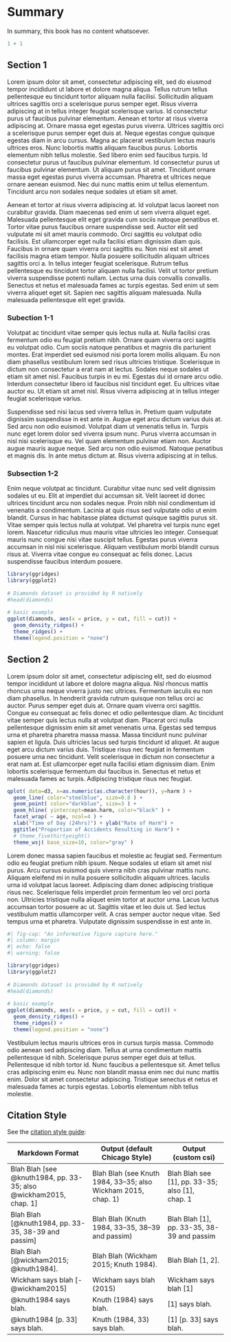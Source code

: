 # Summary

In summary, this book has no content whatsoever.

```r
1 + 1
```

## Section 1

Lorem ipsum dolor sit amet, consectetur adipiscing elit, sed do eiusmod tempor incididunt ut labore et dolore magna aliqua. Tellus rutrum tellus pellentesque eu tincidunt tortor aliquam nulla facilisi. Sollicitudin aliquam ultrices sagittis orci a scelerisque purus semper eget. Risus viverra adipiscing at in tellus integer feugiat scelerisque varius. Id consectetur purus ut faucibus pulvinar elementum. Aenean et tortor at risus viverra adipiscing at. Ornare massa eget egestas purus viverra. Ultrices sagittis orci a scelerisque purus semper eget duis at. Neque egestas congue quisque egestas diam in arcu cursus. Magna ac placerat vestibulum lectus mauris ultrices eros. Nunc lobortis mattis aliquam faucibus purus. Lobortis elementum nibh tellus molestie. Sed libero enim sed faucibus turpis. Id consectetur purus ut faucibus pulvinar elementum. Id consectetur purus ut faucibus pulvinar elementum. Ut aliquam purus sit amet. Tincidunt ornare massa eget egestas purus viverra accumsan. Pharetra et ultrices neque ornare aenean euismod. Nec dui nunc mattis enim ut tellus elementum. Tincidunt arcu non sodales neque sodales ut etiam sit amet.

Aenean et tortor at risus viverra adipiscing at. Id volutpat lacus laoreet non curabitur gravida. Diam maecenas sed enim ut sem viverra aliquet eget. Malesuada pellentesque elit eget gravida cum sociis natoque penatibus et. Tortor vitae purus faucibus ornare suspendisse sed. Auctor elit sed vulputate mi sit amet mauris commodo. Orci sagittis eu volutpat odio facilisis. Est ullamcorper eget nulla facilisi etiam dignissim diam quis. Faucibus in ornare quam viverra orci sagittis eu. Non nisi est sit amet facilisis magna etiam tempor. Nulla posuere sollicitudin aliquam ultrices sagittis orci a. In tellus integer feugiat scelerisque. Rutrum tellus pellentesque eu tincidunt tortor aliquam nulla facilisi. Velit ut tortor pretium viverra suspendisse potenti nullam. Lectus urna duis convallis convallis. Senectus et netus et malesuada fames ac turpis egestas. Sed enim ut sem viverra aliquet eget sit. Sapien nec sagittis aliquam malesuada. Nulla malesuada pellentesque elit eget gravida.

### Subection 1-1

Volutpat ac tincidunt vitae semper quis lectus nulla at. Nulla facilisi cras fermentum odio eu feugiat pretium nibh. Ornare quam viverra orci sagittis eu volutpat odio. Cum sociis natoque penatibus et magnis dis parturient montes. Erat imperdiet sed euismod nisi porta lorem mollis aliquam. Eu non diam phasellus vestibulum lorem sed risus ultricies tristique. Scelerisque in dictum non consectetur a erat nam at lectus. Sodales neque sodales ut etiam sit amet nisl. Faucibus turpis in eu mi. Egestas dui id ornare arcu odio. Interdum consectetur libero id faucibus nisl tincidunt eget. Eu ultrices vitae auctor eu. Ut etiam sit amet nisl. Risus viverra adipiscing at in tellus integer feugiat scelerisque varius.

Suspendisse sed nisi lacus sed viverra tellus in. Pretium quam vulputate dignissim suspendisse in est ante in. Augue eget arcu dictum varius duis at. Sed arcu non odio euismod. Volutpat diam ut venenatis tellus in. Turpis nunc eget lorem dolor sed viverra ipsum nunc. Purus viverra accumsan in nisl nisi scelerisque eu. Vel quam elementum pulvinar etiam non. Auctor augue mauris augue neque. Sed arcu non odio euismod. Natoque penatibus et magnis dis. In ante metus dictum at. Risus viverra adipiscing at in tellus.

### Subsection 1-2

Enim neque volutpat ac tincidunt. Curabitur vitae nunc sed velit dignissim sodales ut eu. Elit at imperdiet dui accumsan sit. Velit laoreet id donec ultrices tincidunt arcu non sodales neque. Proin nibh nisl condimentum id venenatis a condimentum. Lacinia at quis risus sed vulputate odio ut enim blandit. Cursus in hac habitasse platea dictumst quisque sagittis purus sit. Vitae semper quis lectus nulla at volutpat. Vel pharetra vel turpis nunc eget lorem. Nascetur ridiculus mus mauris vitae ultricies leo integer. Consequat mauris nunc congue nisi vitae suscipit tellus. Egestas purus viverra accumsan in nisl nisi scelerisque. Aliquam vestibulum morbi blandit cursus risus at. Viverra vitae congue eu consequat ac felis donec. Lacus suspendisse faucibus interdum posuere.

```r

library(ggridges)
library(ggplot2)
 
# Diamonds dataset is provided by R natively
#head(diamonds)
 
# basic example
ggplot(diamonds, aes(x = price, y = cut, fill = cut)) +
  geom_density_ridges() +
  theme_ridges() + 
  theme(legend.position = "none")
```

## Section 2

Lorem ipsum dolor sit amet, consectetur adipiscing elit, sed do eiusmod tempor incididunt ut labore et dolore magna aliqua. Nisl rhoncus mattis rhoncus urna neque viverra justo nec ultrices. Fermentum iaculis eu non diam phasellus. In hendrerit gravida rutrum quisque non tellus orci ac auctor. Purus semper eget duis at. Ornare quam viverra orci sagittis. Congue eu consequat ac felis donec et odio pellentesque diam. Ac tincidunt vitae semper quis lectus nulla at volutpat diam. Placerat orci nulla pellentesque dignissim enim sit amet venenatis urna. Egestas sed tempus urna et pharetra pharetra massa massa. Massa tincidunt nunc pulvinar sapien et ligula. Duis ultricies lacus sed turpis tincidunt id aliquet. At augue eget arcu dictum varius duis. Tristique risus nec feugiat in fermentum posuere urna nec tincidunt. Velit scelerisque in dictum non consectetur a erat nam at. Est ullamcorper eget nulla facilisi etiam dignissim diam. Enim lobortis scelerisque fermentum dui faucibus in. Senectus et netus et malesuada fames ac turpis. Adipiscing tristique risus nec feugiat.

```r
qplot( data=d3, x=as.numeric(as.character(hour)), y=harm ) + 
  geom_line( color="steelblue", size=0.8 ) + 
  geom_point( color="darkblue", size=3 ) + 
  geom_hline( yintercept=mean.harm, color="black" ) + 
  facet_wrap( ~ age, ncol=4 ) + 
  xlab("Time of Day (24hrs)") + ylab("Rate of Harm") +
  ggtitle("Proportion of Accidents Resulting in Harm") +
  # theme_fivethirtyeight() 
  theme_wsj( base_size=10, color="gray" )
```

Lorem donec massa sapien faucibus et molestie ac feugiat sed. Fermentum odio eu feugiat pretium nibh ipsum. Neque sodales ut etiam sit amet nisl purus. Arcu cursus euismod quis viverra nibh cras pulvinar mattis nunc. Aliquam eleifend mi in nulla posuere sollicitudin aliquam ultrices. Iaculis urna id volutpat lacus laoreet. Adipiscing diam donec adipiscing tristique risus nec. Scelerisque felis imperdiet proin fermentum leo vel orci porta non. Ultricies tristique nulla aliquet enim tortor at auctor urna. Lacus luctus accumsan tortor posuere ac ut. Sagittis vitae et leo duis ut. Sed lectus vestibulum mattis ullamcorper velit. A cras semper auctor neque vitae. Sed tempus urna et pharetra. Vulputate dignissim suspendisse in est ante in.

```r
#| fig-cap: "An informative figure capture here."
#| column: margin
#| echo: false
#| warning: false

library(ggridges)
library(ggplot2)
 
# Diamonds dataset is provided by R natively
#head(diamonds)
 
# basic example
ggplot(diamonds, aes(x = price, y = cut, fill = cut)) +
  geom_density_ridges() +
  theme_ridges() + 
  theme(legend.position = "none")
```

Vestibulum lectus mauris ultrices eros in cursus turpis massa. Commodo odio aenean sed adipiscing diam. Tellus at urna condimentum mattis pellentesque id nibh. Scelerisque purus semper eget duis at tellus. Pellentesque id nibh tortor id. Nunc faucibus a pellentesque sit. Amet tellus cras adipiscing enim eu. Nunc non blandit massa enim nec dui nunc mattis enim. Dolor sit amet consectetur adipiscing. Tristique senectus et netus et malesuada fames ac turpis egestas. Lobortis elementum nibh tellus molestie.

## Citation Style

See the [citation style guide](https://quarto.org/docs/authoring/footnotes-and-citations.html#sec-citations):

| Markdown Format                                                   | Output (default Chicago Style)                                 | Output (custom csi)                                 |
|---------------------------|-------------------------|--------------------|
| Blah Blah [see @knuth1984, pp. 33-35; also @wickham2015, chap. 1] | Blah Blah (see Knuth 1984, 33--35; also Wickham 2015, chap. 1) | Blah Blah see \[1\], pp. 33-35; also \[1\], chap. 1 |
| Blah Blah [@knuth1984, pp. 33-35, 38-39 and passim]               | Blah Blah (Knuth 1984, 33--35, 38--39 and passim)              | Blah Blah \[1\], pp. 33-35, 38-39 and passim        |
| Blah Blah [@wickham2015; @knuth1984].                             | Blah Blah (Wickham 2015; Knuth 1984).                          | Blah Blah \[1, 2\].                                 |
| Wickham says blah [-@wickham2015]                                 | Wickham says blah (2015)                                       | Wickham says blah \[1\]                             |
| @knuth1984 says blah.                                             | Knuth (1984) says blah.                                        | \[1\] says blah.                                    |
| @knuth1984 [p. 33] says blah.                                     | Knuth (1984, 33) says blah.                                    | \[1\] \[p. 33\] says blah.                          |
